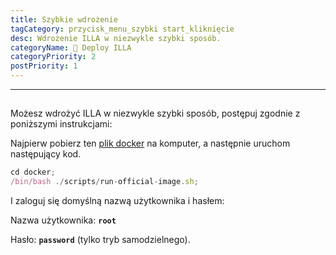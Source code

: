 ```yaml
---
title: Szybkie wdrożenie
tagCategory: przycisk_menu_szybki start_kliknięcie
desc: Wdrożenie ILLA w niezwykle szybki sposób.
categoryName: 👷 Deploy ILLA
categoryPriority: 2
postPriority: 1
---
```


* * *

## <h2 hidden>Szybkie wdrożenie</h2>

Możesz wdrożyć ILLA w niezwykle szybki sposób, postępuj zgodnie z poniższymi instrukcjami:

Najpierw pobierz ten [plik docker](https://github.com/illacloud/deploy-illa-manually/tree/main/docker) na komputer, a następnie uruchom następujący kod.

```jsx
cd docker;
/bin/bash ./scripts/run-official-image.sh;
```

I zaloguj się domyślną nazwą użytkownika i hasłem:

Nazwa użytkownika: **`root`**

Hasło: **`password`** (tylko tryb samodzielnego).

